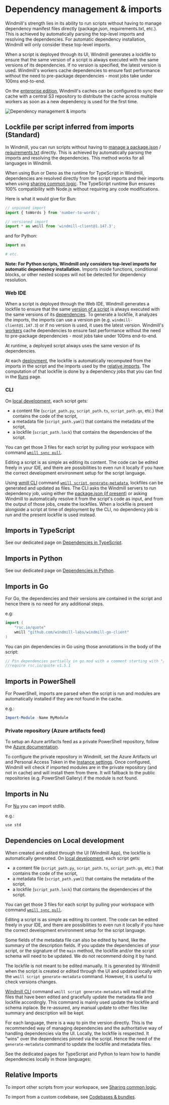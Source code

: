 
# Dependency management & imports

Windmill's strength lies in its ability to run scripts without having to manage dependency manifest files directly (package.json, requirements.txt, etc.). This is achieved by automatically parsing the top-level imports and resolving the dependencies. For automatic dependency installation, Windmill will only consider these top-level imports.

When a script is deployed through its UI, Windmill generates a lockfile to ensure that the same version of a script is always executed with the same versions of its dependencies. If no version is specified, the latest version is used. Windmill's workers cache dependencies to ensure fast performance without the need to pre-package dependencies - most jobs take under 100ms end-to-end.

On the [enterprise edition](/pricing), Windmill's caches can be configured to sync their cache with a central S3 repository to distribute the cache across multiple workers as soon as a new dependency is used for the first time.

![Dependency management & imports](./dependency_management.png "Dependency management & imports")

## Lockfile per script inferred from imports (Standard)

In Windmill, you can run scripts without having to [manage a package.json](../14_dependencies_in_typescript/index.mdx#lockfile-per-script-inferred-from-a-packagejson) / [requirements.txt](../15_dependencies_in_python/index.mdx#lockfile-per-script-inferred-from-a-requirementstxt) directly. This is achieved by automatically parsing the imports and resolving the dependencies. This method works for all languages in Windmill.

When using Bun or Deno as the runtime for TypeScript in Windmill, dependencies are resolved directly from the script imports and their imports when using [sharing common logic](../5_sharing_common_logic/index.mdx). The TypeScript runtime Bun ensures 100% compatibility with Node.js without requiring any code modifications.

Here is what it would give for Bun:

```ts
// unpinned import
import { toWords } from 'number-to-words';

// versioned import
import * as wmill from 'windmill-client@1.147.3';
```
and for Python:

```python
import os

# etc.
```

**Note: For Python scripts, Windmill only considers top-level imports for automatic dependency installation.** Imports inside functions, conditional blocks, or other nested scopes will not be detected for dependency resolution.

### Web IDE

When a script is deployed through the Web IDE, Windmill generates a lockfile to ensure that the same [version of a script](../../core_concepts/34_versioning/index.mdx#script-versioning) is always executed with the same versions of its [dependencies](../6_imports/index.mdx). To generate a lockfile, it analyzes the imports, the imports can use a version pin (e.g. `windmill-client@1.147.3`) or if no version is used, it uses the latest version. Windmill's [workers](../../core_concepts/9_worker_groups/index.mdx) cache dependencies to ensure fast performance without the need to pre-package dependencies - most jobs take under 100ms end-to-end.

At runtime, a deployed script always uses the same version of its dependencies.

At each [deployment](../../core_concepts/0_draft_and_deploy/index.mdx), the lockfile is automatically recomputed from the imports in the script and the imports used by the [relative imports](../14_dependencies_in_typescript/index.mdx#sharing-common-logic-with-relative-imports-when-not-using-bundles). The computation of that lockfile is done by a dependency jobs that you can find in the [Runs](../../core_concepts/5_monitor_past_and_future_runs/index.mdx) page.

### CLI

On [local development](../4_local_development/index.mdx), each script gets:

- a content file (`script_path.py`, `script_path.ts`, `script_path.go`, etc.) that contains the code of the script,
- a metadata file (`script_path.yaml`) that contains the metadata of the script,
- a lockfile (`script_path.lock`) that contains the dependencies of the script.

You can get those 3 files for each script by pulling your workspace with command [`wmill sync pull`](../3_cli/sync.mdx).

Editing a script is as simple as editing its content. The code can be edited freely in your IDE, and there are possibilities to even run it locally if you have the correct development environment setup for the script language.

Using [wmill CLI](../3_cli/index.mdx) command [`wmill script generate-metadata`](../3_cli/script.md#re-generating-a-script-metadata-file), lockfiles can be generated and updated as files. The CLI asks the Windmill servers to run dependency job, using either the [package.json (if present)](../14_dependencies_in_typescript/index.mdx#lockfile-per-script-inferred-from-a-packagejson) or asking Windmill to automatically resolve it from the script's code as input, and from the output of those jobs, create the lockfiles.
When a lockfile is present alongside a script at time of deployment by the CLI, no dependency job is run and the present lockfile is used instead.

<div className="grid grid-cols-2 gap-6 mb-4">
	<DocCard
		title="Command-line interface (CLI)"
		description="The Windmill CLI, `wmill` allows you to interact with Windmill instances right from your terminal."
		href="/docs/advanced/cli"
	/>
	<DocCard
		title="Local development"
		description="Develop locally, push to git and deploy automatically to Windmill."
		href="/docs/advanced/local_development"
	/>
</div>

## Imports in TypeScript

See our dedicated page on [Dependencies in TypeScript](../14_dependencies_in_typescript/index.mdx).

<div className="grid grid-cols-2 gap-6 mb-4">
	<DocCard
		title="Dependencies in TypeScript"
		description="How to manage dependencies in TypeScript scripts."
		href="/docs/advanced/dependencies_in_typescript"
	/>
</div>

## Imports in Python

See our dedicated page on [Dependencies in Python](../15_dependencies_in_python/index.mdx).

<div className="grid grid-cols-2 gap-6 mb-4">
	<DocCard
		title="Dependencies in Python"
		description="How to manage dependencies in Python scripts."
		href="/docs/advanced/dependencies_in_python"
	/>
</div>

## Imports in Go

For Go, the dependencies and their versions are contained in the
script and hence there is no need for any additional steps.

e.g:

```go
import (
	"rsc.io/quote"
    wmill "github.com/windmill-labs/windmill-go-client"
)
```

You can pin dependencies in Go using those annotations in the body of the script:

```go
// Pin dependencies partially in go.mod with a comment starting with "//require":
//require rsc.io/quote v1.5.1
```

## Imports in PowerShell

For PowerShell, imports are parsed when the script is run and modules are automatically installed if they are not found in the cache.

e.g.:

```powershell
Import-Module -Name MyModule
```

### Private repository (Azure artifacts feed)

To setup an Azure artifacts feed as a private PowerShell repository, follow the [Azure documentation](https://learn.microsoft.com/en-us/azure/devops/artifacts/tutorials/private-powershell-library).

To configure the private repository in Windmill, set the Azure Artifacts url and Personal Access Token in the [Instance settings](../18_instance_settings/index.mdx#registries).
Once configured, Windmill will check if imported modules are in the private repository (and not in cache) and will install them from there. It will fallback to the public repositories (e.g. PowerShell Gallery) if the module is not found.

## Imports in Nu

For [Nu](../../getting_started/0_scripts_quickstart/4_bash_quickstart/index.mdx#nu) you can import stdlib.

e.g.:

```python
use std
```

## Dependencies on Local development

When created and edited through the UI (Windmill App), the lockfile is automatically generated. On [local development](../4_local_development/index.mdx), each script gets:
- a content file (`script_path.py`, `script_path.ts`, `script_path.go`, etc.) that contains the code of the script,
- a metadata file (`script_path.yaml`) that contains the metadata of the script,
- a lockfile (`script_path.lock`) that contains the dependencies of the script.

You can get those 3 files for each script by pulling your workspace with command [`wmill sync pull`](../3_cli/sync.mdx).

Editing a script is as simple as editing its content. The code can be edited freely in your IDE, and there are possibilities to even run it locally if you have the correct development environment setup for the script language.

Some fields of the metadata file can also be edited by hand, like the summary of the description fields. If you update the dependencies of your script, or the signature of the `main` method, the lockfile and/or the script schema will need to be updated. We do not recommend doing it by hand.

The lockfile is not meant to be edited manually. It is generated by Windmill when the script is created or edited through the UI and updated locally with the `wmill script generate-metadata` command. However, it is useful to check versions changes.

[Windmill CLI](../3_cli/index.mdx) command `wmill script generate-metadata` will read all the files that have been edited and gracefully update the metadata file and lockfile accordingly.
This command is mainly used update the lockfile and schema inplace. Be re-assured, any manual update to other files like summary and description will be kept.

For each language, there is a way to pin the version directly. This is the recommended way of managing dependencies and the authoritative way of handling dependencies via the UI.
Locally, the lockfile is respected. It "wins" over the dependencies pinned via the script. Hence the need of the `generate-metadata` command to update the lockfile and metadata files.

<div className="grid grid-cols-2 gap-6 mb-4">
	<DocCard
		title="Deploy to prod using a git workflow"
		description="Windmill integration with Git repositories makes it possible to adopt a robust development process for your Windmill scripts, flows and apps."
		href="/docs/advanced/deploy_gh_gl"
	/>
	<DocCard
		title="Local development"
		description="Develop locally, push to git and deploy automatically to Windmill."
		href="/docs/advanced/local_development"
	/>
</div>

See the dedicated pages for TypeScript and Python to learn how to handle dependencies locally in those languages:

<div className="grid grid-cols-2 gap-6 mb-4">
	<DocCard
		title="Dependencies in TypeScript"
		description="How to manage dependencies in TypeScript scripts."
		href="/docs/advanced/dependencies_in_typescript"
	/>
	<DocCard
		title="Dependencies in Python"
		description="How to manage dependencies in Python scripts."
		href="/docs/advanced/dependencies_in_python"
	/>
</div>

## Relative Imports

To import other scripts from your workspace, see [Sharing common logic](../5_sharing_common_logic/index.mdx).

To import from a custom codebase, see [Codebases & bundles](../../core_concepts/33_codebases_and_bundles/index.mdx).

<div className="grid grid-cols-2 gap-6 mb-4">
	<DocCard
		title="Sharing common logic"
		description="It is common to want to share common logic between your scripts. This can be done easily using relative imports in both Python and TypeScript."
		href="/docs/advanced/sharing_common_logic"
	/>
	<DocCard
		title="Codebases & bundles"
		description="Deploy scripts with any local relative imports as bundles."
		href="/docs/core_concepts/codebases_and_bundles"
	/>
</div>

